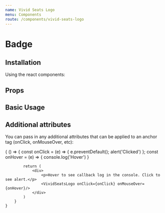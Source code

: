 ```yaml
---
name: Vivid Seats Logo
menu: Components
route: /components/vivid-seats-logo
---
```



# Badge

## Installation

Using the react components:


## Props

<Props of={VividSeatsLogo} />

## Basic Usage

<Playground>
    <VividSeatsLogo />
</Playground>

## Additional attributes

You can pass in any additional attributes that can be applied to an anchor tag (onClick, onMouseOver, etc):

<Playground>
    {
        () => {
            const onClick = (e) => {
                e.preventDefault();
                alert('Clicked')
            };
            const onHover = (e) => {
                console.log('Hover')
            }

            return (
                <div>
                    <p>Hover to see callback log in the console. Click to see alert.</p>
                    <VividSeatsLogo onClick={onClick} onMouseOver={onHover}/>
                </div>
            )
        }
    }

</Playground>

